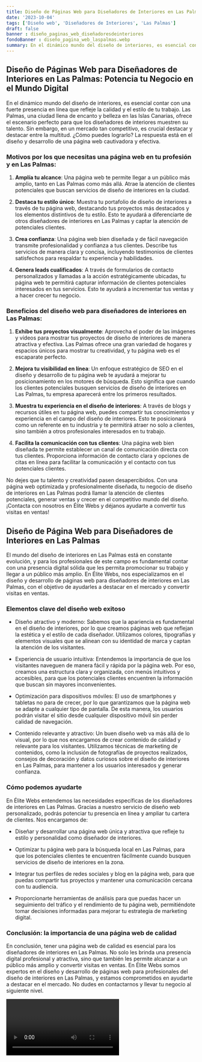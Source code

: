 ```yaml
---
title: Diseño de Páginas Web para Diseñadores de Interiores en Las Palmas
date: '2023-10-04'
tags: ['Diseño web', 'Diseñadores de Interiores', 'Las Palmas']
draft: false
banner : diseño_paginas_web_diseñadoresdeinteriores
fondoBanner : diseño_pagina_web_laspalmas.webp
summary: En el dinámico mundo del diseño de interiores, es esencial contar con una fuerte presencia en línea que refleje la calidad y el estilo de tu trabajo. Las Palmas, una ciudad llena de encanto y belleza en las Islas Canarias, ofrece el escenario perfecto para que los diseñadores de interiores muestren su talento. Sin embargo, en un mercado tan competitivo, es crucial destacar y destacar entre la multitud. ¿Cómo puedes lograrlo? La respuesta está en el diseño y desarrollo de una página web cautivadora y efectiva.
---
```


## Diseño de Páginas Web para Diseñadores de Interiores en Las Palmas: Potencia tu Negocio en el Mundo Digital

En el dinámico mundo del diseño de interiores, es esencial contar con una fuerte presencia en línea que refleje la calidad y el estilo de tu trabajo. Las Palmas, una ciudad llena de encanto y belleza en las Islas Canarias, ofrece el escenario perfecto para que los diseñadores de interiores muestren su talento. Sin embargo, en un mercado tan competitivo, es crucial destacar y destacar entre la multitud. ¿Cómo puedes lograrlo? La respuesta está en el diseño y desarrollo de una página web cautivadora y efectiva.

### Motivos por los que necesitas una página web en tu profesión y en Las Palmas:

1. **Amplía tu alcance**: Una página web te permite llegar a un público más amplio, tanto en Las Palmas como más allá. Atrae la atención de clientes potenciales que buscan servicios de diseño de interiores en la ciudad.

2. **Destaca tu estilo único**: Muestra tu portafolio de diseño de interiores a través de tu página web, destacando tus proyectos más destacados y los elementos distintivos de tu estilo. Esto te ayudará a diferenciarte de otros diseñadores de interiores en Las Palmas y captar la atención de potenciales clientes.

3. **Crea confianza**: Una página web bien diseñada y de fácil navegación transmite profesionalidad y confianza a tus clientes. Describe tus servicios de manera clara y concisa, incluyendo testimonios de clientes satisfechos para respaldar tu experiencia y habilidades.

4. **Genera leads cualificados**: A través de formularios de contacto personalizados y llamadas a la acción estratégicamente ubicadas, tu página web te permitirá capturar información de clientes potenciales interesados en tus servicios. Esto te ayudará a incrementar tus ventas y a hacer crecer tu negocio.

### Beneficios del diseño web para diseñadores de interiores en Las Palmas:

1. **Exhibe tus proyectos visualmente**: Aprovecha el poder de las imágenes y vídeos para mostrar tus proyectos de diseño de interiores de manera atractiva y efectiva. Las Palmas ofrece una gran variedad de hogares y espacios únicos para mostrar tu creatividad, y tu página web es el escaparate perfecto.

2. **Mejora tu visibilidad en línea**: Un enfoque estratégico de SEO en el diseño y desarrollo de tu página web te ayudará a mejorar tu posicionamiento en los motores de búsqueda. Esto significa que cuando los clientes potenciales busquen servicios de diseño de interiores en Las Palmas, tu empresa aparecerá entre los primeros resultados.

3. **Muestra tu experiencia en el diseño de interiores**: A través de blogs y recursos útiles en tu página web, puedes compartir tus conocimientos y experiencia en el campo del diseño de interiores. Esto te posicionará como un referente en tu industria y te permitirá atraer no solo a clientes, sino también a otros profesionales interesados en tu trabajo.

4. **Facilita la comunicación con tus clientes**: Una página web bien diseñada te permite establecer un canal de comunicación directa con tus clientes. Proporciona información de contacto clara y opciones de citas en línea para facilitar la comunicación y el contacto con tus potenciales clientes.

No dejes que tu talento y creatividad pasen desapercibidos. Con una página web optimizada y profesionalmente diseñada, tu negocio de diseño de interiores en Las Palmas podrá llamar la atención de clientes potenciales, generar ventas y crecer en el competitivo mundo del diseño. ¡Contacta con nosotros en Élite Webs y déjanos ayudarte a convertir tus visitas en ventas!

<GifSeo />

<Cta />

## Diseño de Página Web para Diseñadores de Interiores en Las Palmas

El mundo del diseño de interiores en Las Palmas está en constante evolución, y para los profesionales de este campo es fundamental contar con una presencia digital sólida que les permita promocionar su trabajo y llegar a un público más amplio. En Élite Webs, nos especializamos en el diseño y desarrollo de páginas web para diseñadores de interiores en Las Palmas, con el objetivo de ayudarles a destacar en el mercado y convertir visitas en ventas.

### Elementos clave del diseño web exitoso

- Diseño atractivo y moderno: Sabemos que la apariencia es fundamental en el diseño de interiores, por lo que creamos páginas web que reflejan la estética y el estilo de cada diseñador. Utilizamos colores, tipografías y elementos visuales que se alinean con su identidad de marca y captan la atención de los visitantes.

- Experiencia de usuario intuitiva: Entendemos la importancia de que los visitantes naveguen de manera fácil y rápida por la página web. Por eso, creamos una estructura clara y organizada, con menús intuitivos y accesibles, para que los potenciales clientes encuentren la información que buscan sin mayores inconvenientes.

- Optimización para dispositivos móviles: El uso de smartphones y tabletas no para de crecer, por lo que garantizamos que la página web se adapte a cualquier tipo de pantalla. De esta manera, los usuarios podrán visitar el sitio desde cualquier dispositivo móvil sin perder calidad de navegación.

- Contenido relevante y atractivo: Un buen diseño web va más allá de lo visual, por lo que nos encargamos de crear contenido de calidad y relevante para los visitantes. Utilizamos técnicas de marketing de contenidos, como la inclusión de fotografías de proyectos realizados, consejos de decoración y datos curiosos sobre el diseño de interiores en Las Palmas, para mantener a los usuarios interesados y generar confianza.

### Cómo podemos ayudarte

En Élite Webs entendemos las necesidades específicas de los diseñadores de interiores en Las Palmas. Gracias a nuestro servicio de diseño web personalizado, podrás potenciar tu presencia en línea y ampliar tu cartera de clientes. Nos encargamos de:

- Diseñar y desarrollar una página web única y atractiva que refleje tu estilo y personalidad como diseñador de interiores.

- Optimizar tu página web para la búsqueda local en Las Palmas, para que los potenciales clientes te encuentren fácilmente cuando busquen servicios de diseño de interiores en la zona.

- Integrar tus perfiles de redes sociales y blog en la página web, para que puedas compartir tus proyectos y mantener una comunicación cercana con tu audiencia.

- Proporcionarte herramientas de análisis para que puedas hacer un seguimiento del tráfico y el rendimiento de tu página web, permitiéndote tomar decisiones informadas para mejorar tu estrategia de marketing digital.

### Conclusión: la importancia de una página web de calidad

En conclusión, tener una página web de calidad es esencial para los diseñadores de interiores en Las Palmas. No solo les brinda una presencia digital profesional y atractiva, sino que también les permite alcanzar a un público más amplio y convertir visitas en ventas. En Élite Webs somos expertos en el diseño y desarrollo de páginas web para profesionales del diseño de interiores en Las Palmas, y estamos comprometidos en ayudarte a destacar en el mercado. No dudes en contactarnos y llevar tu negocio al siguiente nivel.

<Video />

<CtaBot job='Diseñadores de Interiores' city='Las Palmas'/>

<Gmaps query='Las Palmas+españa+maps' />